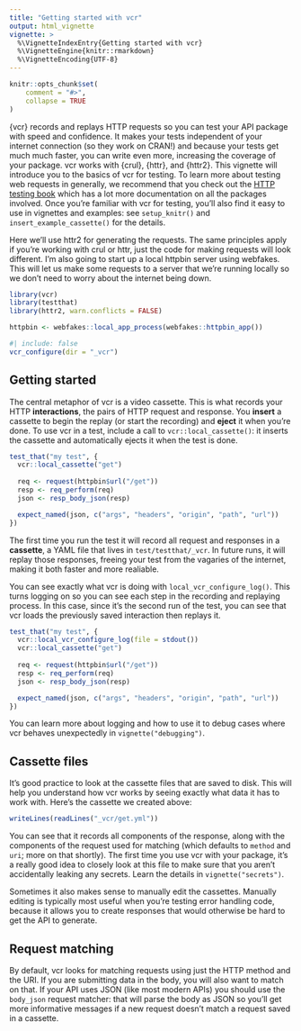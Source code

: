 ```yaml
---
title: "Getting started with vcr"
output: html_vignette
vignette: >
  %\VignetteIndexEntry{Getting started with vcr}
  %\VignetteEngine{knitr::rmarkdown}
  %\VignetteEncoding{UTF-8}
---
```


```r
knitr::opts_chunk$set(
	comment = "#>",
	collapse = TRUE
)
```

{vcr} records and replays HTTP requests so you can test your API package with speed and confidence. It makes your tests independent of your internet connection (so they work on CRAN!) and because your tests get much much faster, you can write even more, increasing the coverage of your package. vcr works with {crul}, {httr}, and {httr2}. This vignette will introduce you to the basics of vcr for testing. To learn more about testing web requests in generally, we recommend that you check out the [HTTP testing book](https://books.ropensci.org/http-testing/) which has a lot more documentation on all the packages involved. Once you're familiar with vcr for testing, you'll also find it easy to use in vignettes and examples: see `setup_knitr()` and `insert_example_cassette()` for the details. 

Here we'll use httr2 for generating the requests. The same principles apply if you're working with crul or httr, just the code for making requests will look different. I'm also going to start up a local httpbin server using webfakes. This will let us make some requests to a server that we're running locally so we don't need to worry about the internet being down.

```r
library(vcr)
library(testthat)
library(httr2, warn.conflicts = FALSE)

httpbin <- webfakes::local_app_process(webfakes::httpbin_app())
```

```r
#| include: false
vcr_configure(dir = "_vcr")
```

## Getting started

The central metaphor of vcr is a video cassette. This is what records your HTTP **interactions**, the pairs of HTTP request and response. You **insert** a cassette to begin the replay (or start the recording) and **eject** it when you're done. To use vcr in a test, include a call to `vcr::local_cassette()`: it inserts the cassette and automatically ejects it when the test is done.

```r
test_that("my test", {
  vcr::local_cassette("get")
  
  req <- request(httpbin$url("/get"))
  resp <- req_perform(req)
  json <- resp_body_json(resp)

  expect_named(json, c("args", "headers", "origin", "path", "url"))
})
```

The first time you run the test it will record all request and responses in a **cassette**, a YAML file that lives in `test/testthat/_vcr`. In future runs, it will replay those responses, freeing your test from the vagaries of the internet, making it both faster and more realiable.

You can see exactly what vcr is doing with `local_vcr_configure_log()`. This turns logging on so you can see each step in the recording and replaying process. In this case, since it's the second run of the test, you can see that vcr loads the previously saved interaction then replays it.

```r
test_that("my test", {
  vcr::local_vcr_configure_log(file = stdout())
  vcr::local_cassette("get")
  
  req <- request(httpbin$url("/get"))
  resp <- req_perform(req)
  json <- resp_body_json(resp)

  expect_named(json, c("args", "headers", "origin", "path", "url"))
})
```

You can learn more about logging and how to use it to debug cases where vcr behaves unexpectedly in `vignette("debugging")`.

## Cassette files

It's good practice to look at the cassette files that are saved to disk. This will help you understand how vcr works by seeing exactly what data it has to work with. Here's the cassette we created above:

```r
writeLines(readLines("_vcr/get.yml"))
```

You can see that it records all components of the response, along  with the components of the request used for matching (which defaults to `method` and `uri`; more on that shortly). The first time you use vcr with your package, it's a really good idea to closely look at this file to make sure that you aren't accidentally leaking any secrets. Learn the details in `vignette("secrets")`.

Sometimes it also makes sense to manually edit the cassettes. Manually editing is typically most useful when you're testing error handling code, because it allows you to create responses that would otherwise be hard to get the API to generate.

## Request matching
 
By default, vcr looks for matching requests using just the HTTP method and the URI. If you are submitting data in the body, you will also want to match on that. If your API uses JSON (like most modern APIs) you should use the `body_json` request matcher: that will parse the body as JSON so you'll get more informative messages if a new request doesn't match a request saved in a cassette.
